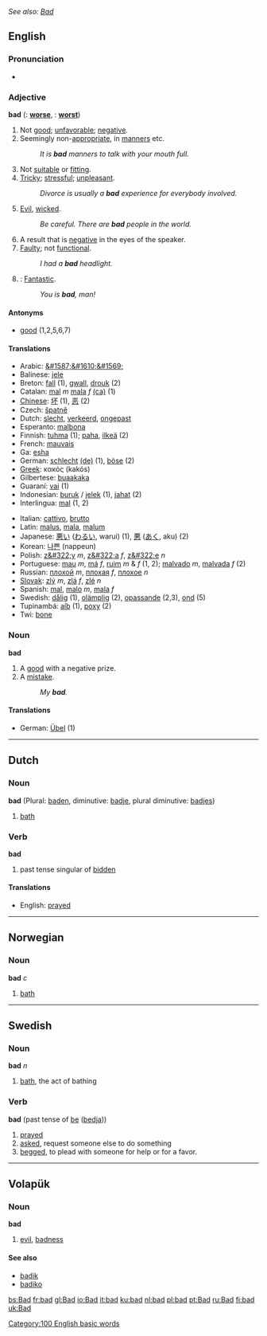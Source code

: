 ''See also: [[Bad]]''
==English==

===Pronunciation===
*{{audio|en-us-bad.ogg|Audio (US)}}

===Adjective===
'''bad'''  ({{compar}}: '''[[worse]]''', {{superl}}: '''[[worst]]''')

# Not [[good]]; [[unfavorable]]; [[negative]].
# Seemingly non-[[appropriate]], in [[manners]] etc.
#:''It is '''bad''' manners to talk with your mouth full.''
# Not [[suitable]] or [[fitting]].
# [[tricky|Tricky]]; [[stressful]]; [[unpleasant]].
#:''Divorce is usually a '''bad''' experience for everybody involved.''
# [[evil|Evil]], [[wicked]].
#:''Be careful.  There are '''bad''' people in the world.''
# A result that is [[negative]] in the eyes of the speaker.
# [[faulty|Faulty]]; not [[functional]].
#:''I had a '''bad''' headlight.''
# {{slang}}: [[fantastic|Fantastic]].
#:''You is '''bad''', man!''

====Antonyms====
* [[good]] (1,2,5,6,7)

====Translations====
{{top}}
*Arabic: [[&#1587;&#1610;&#1569;]]
*Balinese: [[jele]]
*Breton: [[fall]] (1), [[gwall]], [[drouk]] (2)
*Catalan:  [[mal]] ''m'' [[mala]] ''f'' [[:ca:mal|(ca)]] (1)
*[[Chinese]]: [[坏]] (1), [[恶]] (2)
*Czech: [[špatně]]
*Dutch: [[slecht]], [[verkeerd]], [[ongepast]]
*Esperanto: [[malbona]]
*Finnish: [[tuhma]] (1); [[paha]], [[ilkeä]] (2)
*French: [[mauvais]]
*Ga: [[esha]]
*German: [[schlecht]] [[:de:schlecht|(de)]] (1), [[böse]] (2)
*[[Greek]]: κακός (kakós)
*Gilbertese: [[buaakaka]]
*Guaraní: [[vai]] (1)
*Indonesian: [[buruk]] / [[jelek]] (1), [[jahat]] (2)
*Interlingua: [[mal]] (1, 2)
{{mid}}
*Italian: [[cattivo]], [[brutto]]
*Latin: [[malus]], [[mala]], [[malum]]
*Japanese: [[悪い]] ([[わるい]], warui) (1), [[悪]] ([[あく]], aku) (2)
*Korean: [[나쁜]] (nappeun)
*Polish: [[z&#322;y]] ''m'', [[z&#322;a]] ''f'', [[z&#322;e]] ''n''
*Portuguese: [[mau]] ''m'', [[má]] ''f'', [[ruim]] ''m'' & ''f'' (1, 2); [[malvado]] ''m'', [[malvada]] ''f'' (2)
*Russian: [[плохой]] ''m'', [[плохая]] ''f'', [[плохое]] ''n''
*[[Slovak]]: [[zlý]] ''m'', [[zlá]] ''f'', [[zlé]] ''n''
*Spanish: [[mal]], [[malo]] ''m'', [[mala]] ''f''
*Swedish: [[dålig]] (1), [[olämplig]] (2), [[opassande]] (2,3), [[ond]] (5)
*Tupinambá: [[aíb]] (1), [[poxy]] (2)
*Twi: [[bone]]
{{bottom}}

===Noun===
'''bad'''
# A [[good]] with a negative prize.
# A [[mistake]].
#:''My '''bad'''.''

====Translations====
*German: [[Übel#Noun|Übel]] (1)

----

== Dutch ==
=== Noun ===
'''bad''' (Plural: [[baden]], diminutive: [[badje]], plural diminutive: [[badjes]])

# [[bath]]

=== Verb ===
'''bad'''

# past tense singular of [[bidden]]

====Translations====
*English: [[prayed]]

----

==Norwegian==
===Noun===
'''bad''' ''c''

# [[bath]]

----

==Swedish==
===Noun===
'''bad''' ''n''

# [[bath]], the act of bathing

===Verb===
'''bad''' (past tense of [[be]] ([[bedja]]))

# [[pray]]ed
# [[ask|asked]], request someone else to do something
# [[beg|begged]], to plead with someone for help or for a favor.

----

== Volapük == 
=== Noun ===
'''bad'''
# [[evil]], [[badness]]

==== See also ====
*[[badik]]
*[[badiko]]

[[Category:100 English basic words]]

[[bs:Bad]]
[[fr:bad]]
[[gl:Bad]]
[[io:Bad]]
[[it:bad]]
[[ku:bad]]
[[nl:bad]]
[[pl:bad]]
[[pt:Bad]]
[[ru:Bad]]
[[fi:bad]]
[[uk:Bad]]